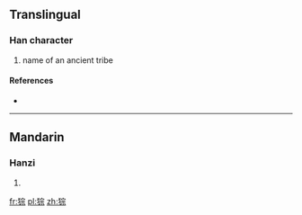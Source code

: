 ==Translingual==

===Han character===
{{Han char|rn=94|rad=犬|as=08|sn=11|four=|canj=KHJMF}}

# name of an ancient tribe

====References====
* {{Han ref|kx=0713.140|dkj=20487|dj=1125.090|hdz=21354.150|uh=7314|ud=29460}}

----

==Mandarin==

===Hanzi===
{{cmn-hanzi|pin=[[ē]] ([[e1]]), [[jì]] ([[ji4]]), [[wēi]] ([[wei1]]), [[yǐ]] ([[yi3]]), [[zòng]] ([[zong4]])|wg=o<sup>1</sup>, chi<sup>4</sup>, wei<sup>1</sup>, i<sup>3</sup>, tsung<sup>4</sup>}}

# {{defn|lang=cmn|sort=犬08}}

[[fr:猔]]
[[pl:猔]]
[[zh:猔]]
